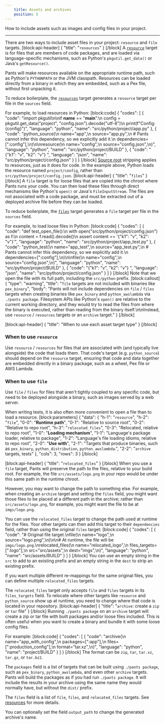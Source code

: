 ```yaml
---
    title: Assets and archives
    position: 5
---
```


How to include assets such as images and config files in your project.

---

There are two ways to include asset files in your project: `resource` and `file` targets.
[block:api-header]
{
"title": "`resources`"
}
[/block]
A [`resource`](doc:reference-resource) target is for files that are members of code packages, and are loaded via language-specific mechanisms, such as Python's `pkgutil.get_data()` or Java's `getResource()`.

Pants will make resources available on the appropriate runtime path, such as Python's `PYTHONPATH` or the JVM classpath. Resources can be loaded directly from a binary in which they are embedded, such as a Pex file, without first unpacking it.

To reduce boilerplate, the [`resources`](doc:reference-resources) target generates a `resource` target per file in the `sources` field.

For example, to load resources in Python:
[block:code]
{
"codes": [
{
"code": "import pkgutil\n\nif **name** == \"**main**\":\n config = pkgutil.get_data(\"project\", \"config.json\").decode(\"utf-8\")\n print(f\"Config: {config}\")",
"language": "python",
"name": "src/python/project/app.py"
},
{
"code": "python_source(\n name=\"app\",\n source=\"app.py\",\n # Pants cannot infer this dependency, so we explicitly add it.\n dependencies=[\":config\"],\n)\n\nresource(\n name=\"config\",\n source=\"config.json\",\n)",
"language": "python",
"name": "src/python/project/BUILD"
},
{
"code": "{\"k1\": \"v\", \"k2\": \"v\"} ",
"language": "json",
"name": "src/python/project/config.json"
}
]
}
[/block]
[Source root](doc:source-roots) stripping applies to resources, just as it does for code. In the example above, Python loads the resource named `project/config`, rather than `src/python/project/config.json`.
[block:api-header]
{
"title": "`files`"
}
[/block]
A `file` target is for loose files that are copied into the chroot where Pants runs your code. You can then load these files through direct mechanisms like Python's `open()` or Java's `FileInputStream`. The files are not associated with a code package, and must be extracted out of a deployed archive file before they can be loaded.

To reduce boilerplate, the [`files`](doc:reference-files) target generates a `file` target per file in the `sources` field.

For example, to load loose files in Python:
[block:code]
{
"codes": [
{
"code": "def test_open_file():\n with open(\"src/python/project/config.json\") as f:\n content = f.read().decode()\n assert content == '{\"k1\": \"v\", \"k2\": \"v\"}'",
"language": "python",
"name": "src/python/project/app_test.py"
},
{
"code": "python_test(\n name=\"app_test\",\n source=\"app_test.py\",\n # Pants cannot infer this dependency, so we explicitly add it.\n dependencies=[\":config\"],\n)\n\nfile(\n name=\"config\",\n source=\"config.json\",\n)",
"language": "python",
"name": "src/python/project/BUILD"
},
{
"code": "{\"k1\": \"v\", \"k2\": \"v\"} ",
"language": "json",
"name": "src/python/project/config.json"
}
]
}
[/block]
Note that we open the file with its full path, including the `src/python` prefix.
[block:callout]
{
"type": "warning",
"title": "`file` targets are not included with binaries like `pex_binary`",
"body": "Pants will not include dependencies on `file` / `files` targets when creating binaries like `pex_binary` and `python_awslambda` via `./pants package`. Filesystem APIs like Python's `open()` are relative to the current working directory, and they would try to read the files from where the binary is executed, rather than reading from the binary itself.\n\nInstead, use `resource` / `resources` targets or an `archive` target."
}
[/block]

[block:api-header]
{
"title": "When to use each asset target type"
}
[/block]

### When to use `resource`

Use `resource` / `resources` for files that are associated with (and typically live alongside) the code that loads them. That code's target (e.g. `python_source`) should depend on the `resource` target, ensuring that code and data together are embedded directly in a binary package, such as a wheel, Pex file or AWS Lambda.

### When to use `file`

Use `file` / `files` for files that aren't tightly coupled to any specific code, but need to be deployed alongside a binary, such as images served by a web server.

When writing tests, it is also often more convenient to open a file than to load a resource.
[block:parameters]
{
"data": {
"h-1": "`resource`",
"h-2": "`file`",
"0-0": "**Runtime path**",
"0-1": "Relative to source root",
"0-2": "Relative to repo root",
"h-3": "`relocated_files`",
"0-3": "Relocated, relative to repo root",
"1-0": "**Loading mechanism**",
"1-1": "Language's package loader, relative to package",
"1-2": "Language's file loading idioms, relative to repo root",
"2-0": "**Use with**",
"2-1": "Targets that produce binaries, such as `pex_binary`, `python_distribution`, `python_awslambda`.",
"2-2": "`archive` targets, tests"
},
"cols": 3,
"rows": 3
}
[/block]

[block:api-header]
{
"title": "`relocated_files`"
}
[/block]
When you use a `file` target, Pants will preserve the path to the files, relative to your build root. For example, the file `src/assets/logo.png` in your repo would be under this same path in the runtime chroot.

However, you may want to change the path to something else. For example, when creating an `archive` target and setting the `files` field, you might want those files to be placed at a different path in the archive; rather than `src/assets/logo.png`, for example, you might want the file to be at `imgs/logo.png`.

You can use the `relocated_files` target to change the path used at runtime for the files. Your other targets can then add this target to their `dependencies` field, rather than using the original `files` target:
[block:code]
{
"codes": [
{
"code": "# Original file target.\nfile(\n name=\"logo\",\n source=\"logo.png\",\n)\n\n# At runtime, the file will be `imgs/logo.png`.\nrelocated_files(\n name=\"relocated_logo\",\n files_targets=[\":logo\"],\n src=\"src/assets\",\n dest=\"imgs\",\n)",
"language": "python",
"name": "src/assets/BUILD"
}
]
}
[/block]
You can use an empty string in the `src` to add to an existing prefix and an empty string in the `dest` to strip an existing prefix.

If you want multiple different re-mappings for the same original files, you can define multiple `relocated_files` targets.

The `relocated_files` target only accepts `file` and `files` targets in its `files_targets` field. To relocate where other targets like `resource` and `python_source` show up at runtime, you need to change where that code is located in your repository.
[block:api-header]
{
"title": "`archive`: create a `zip` or `tar` file"
}
[/block]
Running `./pants package` on an `archive` target will create a zip or tar file with built packages and/or loose files included. This is often useful when you want to create a binary and bundle it with some loose config files.

For example:
[block:code]
{
"codes": [
{
"code": "archive(\n name=\"app_with_config\",\n packages=[\":app\"],\n files=[\":production_config\"],\n format=\"tar.xz\",\n)",
"language": "python",
"name": "project/BUILD"
}
]
}
[/block]
The format can be `zip`, `tar`, `tar.xz`, `tar.gz`, or `tar.bz2`.

The `packages` field is a list of targets that can be built using `./pants package`, such as `pex_binary`, `python_awslambda`, and even other `archive` targets. Pants will build the packages as if you had run `./pants package`. It will include the results in your archive using the same name they would normally have, but without the `dist/` prefix.

The `files` field is a list of `file`, `files`, and `relocated_files` targets. See [resources](doc:assets) for more details.

You can optionally set the field `output_path` to change the generated archive's name.
